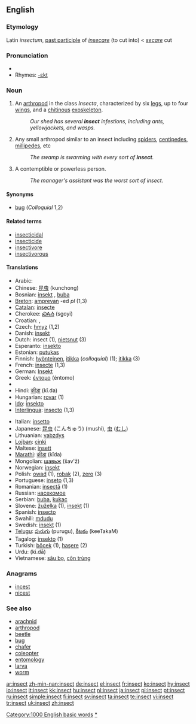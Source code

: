 ==English==

===Etymology===
Latin ''insectum'', [[past participle]] of ''[[insecare]]'' (to cut into) < ''[[secare]]'' cut

===Pronunciation===
*{{audio|en-us-insect.ogg|Audio (US)}}
*Rhymes: [[Rhymes:English:-ɛkt|-ɛkt]]

===Noun===
{{en-noun}}

# An [[arthropod]] in the class ''Insecta'', characterized by six [[leg]]s, up to four [[wing]]s, and a [[chitin]]ous [[exoskeleton]].
#: ''Our shed has several '''insect''' infestions, including ants, yellowjackets, and wasps.''
# {{colloquial}} Any small arthropod similar to an insect including [[spider]]s, [[centipede]]s, [[millipede]]s, etc
#: ''The swamp is swarming with every sort of '''insect'''.''
# A contemptible or powerless person.
#: ''The manager's assistant was the worst sort of insect.''

====Synonyms====
*[[bug]] (''Colloquial'' 1,2)

====Related terms====
*[[insecticidal]]
*[[insecticide]]
*[[insectivore]]
*[[insectivorous]]

====Translations====
{{top}}
*Arabic: {{ARchar|[[حشرة]]}}
*Chinese: [[昆虫]] (kunchong)
*Bosnian: [[insekt]] {{m}}, [[buba]] {{f}}
*[[Breton]]: [[amprevan]] {{m}} -ed ''pl'' (1,3)
*[[Catalan]]: [[insecte]]
*Cherokee: [[ᏍᎪᏱ]] (sgoyi)
*Croatian: {{t-|hr|insekt|m}}, {{t-|hr|kukac|m}}
*Czech: [[hmyz]] {{m}} (1,2)
*Danish: [[insekt]]
*Dutch: insect {{n}} (1), [[nietsnut]] (3)
*Esperanto: [[insekto]]
*Estonian: [[putukas]]
*Finnish: [[hyönteinen]], [[itikka]] (''colloquial'') (1); [[itikka]] (3)
*French: [[insecte]] {{m}} (1,3)
*German: [[Insekt]] {{n}}
*Greek: [[έντομο]] {{n}} (éntomo)
*{{trreq|Hebrew}}
*Hindi: [[कीड़ा]] (kī.da)
*Hungarian: [[rovar]] (1)
*[[Ido]]: [[insekto]]
*[[Interlingua]]: [[insecto]] (1,3)
{{mid}}
*Italian: [[insetto]]
*Japanese: [[昆虫]] (こんちゅう) (mushi), [[虫]] ([[むし]])
*Lithuanian: [[vabzdys]] {{m}}
*[[Lojban]]: [[cinki]]
*Maltese: [[insett]]
*[[Marathi]]: [[कीडा]] (kīda)
*Mongolian: [[шавьж]] (šav'ž)
*Norwegian: [[insekt]] {{n}}
*Polish: [[owad]] {{m}} (1), [[robak]] {{m}} (2), [[zero]] {{n}} (3)
*Portuguese: [[inseto]] {{m}} (1,3)
*Romanian: [[insectă]] {{f}} (1)
*Russian: [[насекомое]] {{n}}
*Serbian: [[buba]], [[kukac]]
*Slovene: [[žuželka]] {{f}} (1), [[insekt]] {{m}} (1)
*Spanish: [[insecto]] {{m}}
*Swahili: [[mdudu]]
*Swedish: [[insekt]] {{c}} (1)
*[[Telugu]]: [[పురుగు]] (purugu), [[కీటకం]] (keeTakaM)
*Tagalog: [[insekto]] {{f}} (1)
*Turkish: [[böcek]] (1), [[haşere]] (2)
*Urdu: {{URchar|[[کیڑا]]}} (ki.dā)
*Vietnamese: [[sâu bọ]], [[côn trùng]]
{{bottom}}

===Anagrams===
*[[incest]]
*[[nicest]]

===See also===
*[[arachnid]]
*[[arthropod]]
*[[beetle]]
*[[bug]]
*[[chafer]]
*[[coleopter]]
*[[entomology]]
*[[larva]]
*[[worm]]

[[Category:1000 English basic words]]
[[Category:Insects|*]]

[[ar:insect]]
[[zh-min-nan:insect]]
[[de:insect]]
[[el:insect]]
[[fr:insect]]
[[ko:insect]]
[[hy:insect]]
[[io:insect]]
[[it:insect]]
[[kk:insect]]
[[hu:insect]]
[[nl:insect]]
[[ja:insect]]
[[pl:insect]]
[[pt:insect]]
[[ru:insect]]
[[simple:insect]]
[[fi:insect]]
[[sv:insect]]
[[ta:insect]]
[[te:insect]]
[[vi:insect]]
[[tr:insect]]
[[uk:insect]]
[[zh:insect]]